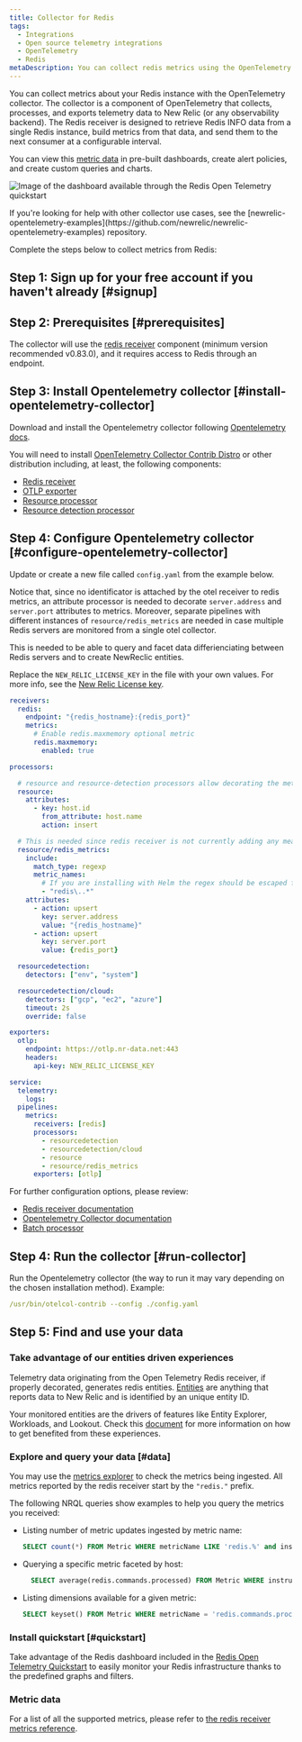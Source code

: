 ```yaml
---
title: Collector for Redis
tags:
  - Integrations
  - Open source telemetry integrations
  - OpenTelemetry
  - Redis
metaDescription: You can collect redis metrics using the OpenTelemetry collector.
---
```


You can collect metrics about your Redis instance with the OpenTelemetry collector. The collector is a component of OpenTelemetry that collects, processes, and exports telemetry data to New Relic (or any observability backend).
The Redis receiver is designed to retrieve Redis INFO data from a single Redis instance, build metrics from that data, and send them to the next consumer at a configurable interval.

You can view this [metric data](#data) in pre-built dashboards, create alert policies, and create custom queries and charts.

<img
  title="Redis Open Telemetry quickstart dashboard"
  alt="Image of the dashboard available through the Redis Open Telemetry quickstart"
  src={infrastructureRedisOTELDashboard}
/>


<Callout variant="tip">
  If you're looking for help with other collector use cases, see the [newrelic-opentelemetry-examples](https://github.com/newrelic/newrelic-opentelemetry-examples) repository.
</Callout>

Complete the steps below to collect metrics from Redis:

## Step 1: Sign up for your free account if you haven't already [#signup]

<InlineSignup />

## Step 2: Prerequisites [#prerequisites]

The collector will use the [redis receiver](https://github.com/open-telemetry/opentelemetry-collector-contrib/tree/main/receiver/redisreceiver) component (minimum version recommended v0.83.0), and it requires access to Redis through an endpoint.

## Step 3: Install Opentelemetry collector [#install-opentelemetry-collector]

Download and install the Opentelemetry collector following [Opentelemetry docs](https://opentelemetry.io/docs/collector/getting-started/).

You will need to install [OpenTelemetry Collector Contrib Distro](https://github.com/open-telemetry/opentelemetry-collector-releases/tree/main/distributions/otelcol-contrib) or other distribution including, at least, the following components:

* [Redis receiver](https://github.com/open-telemetry/opentelemetry-collector-contrib/tree/main/receiver/redisreceiver)
* [OTLP exporter](https://pkg.go.dev/go.opentelemetry.io/collector/exporter/otlpexporter)
* [Resource processor](https://github.com/open-telemetry/opentelemetry-collector-contrib/blob/main/processor/resourceprocessor/README.md)
* [Resource detection processor](https://github.com/open-telemetry/opentelemetry-collector-contrib/blob/main/processor/resourcedetectionprocessor/README.md)

## Step 4: Configure Opentelemetry collector [#configure-opentelemetry-collector]

Update or create a new file called `config.yaml` from the example below.

Notice that, since no identificator is attached by the otel receiver to redis metrics, an attribute processor is needed to decorate `server.address` and `server.port` attributes to metrics. 
Moreover, separate pipelines with different instances of `resource/redis_metrics` are needed in case multiple Redis servers are monitored from a single otel collector.

This is needed to be able to query and facet data differienciating between Redis servers and to create NewReclic entities. 

Replace the `NEW_RELIC_LICENSE_KEY` in the file with your own values. For more info, see the [New Relic License key](/docs/apis/intro-apis/new-relic-api-keys/#license-key).

```yaml
receivers:
  redis:
    endpoint: "{redis_hostname}:{redis_port}"
    metrics:
      # Enable redis.maxmemory optional metric
      redis.maxmemory:
        enabled: true

processors:

  # resource and resource-detection processors allow decorating the metrics with host attributes
  resource:
    attributes:
      - key: host.id
        from_attribute: host.name
        action: insert

  # This is needed since redis receiver is not currently adding any means to understand to which redis server the metrics are referring to 
  resource/redis_metrics:
    include:
      match_type: regexp
      metric_names:
        # If you are installing with Helm the regex should be escaped further "redis\\..*"
        - "redis\..*" 
    attributes:
      - action: upsert
        key: server.address
        value: "{redis_hostname}"
      - action: upsert
        key: server.port
        value: {redis_port}

  resourcedetection:
    detectors: ["env", "system"]

  resourcedetection/cloud:
    detectors: ["gcp", "ec2", "azure"]
    timeout: 2s
    override: false

exporters:
  otlp:
    endpoint: https://otlp.nr-data.net:443
    headers:
      api-key: NEW_RELIC_LICENSE_KEY

service:
  telemetry:
    logs:
  pipelines:
    metrics:
      receivers: [redis]
      processors:
        - resourcedetection
        - resourcedetection/cloud
        - resource
        - resource/redis_metrics
      exporters: [otlp]
```


For further configuration options, please review:
* [Redis receiver documentation](https://github.com/open-telemetry/opentelemetry-collector-contrib/tree/main/receiver/redisreceiver#configuration)
* [Opentelemetry Collector documentation](https://opentelemetry.io/docs/collector/configuration/)
* [Batch processor](https://github.com/open-telemetry/opentelemetry-collector/blob/main/processor/batchprocessor/README.md)

## Step 4: Run the collector [#run-collector]

Run the Opentelemetry collector (the way to run it may vary depending on the chosen installation method). Example:

```yaml
/usr/bin/otelcol-contrib --config ./config.yaml
```

## Step 5: Find and use your data

### Take advantage of our entities driven experiences

Telemetry data originating from the Open Telemetry Redis receiver, if properly decorated, generates redis entities.
[Entities](/docs/new-relic-solutions/new-relic-one/core-concepts/what-entity-new-relic/) are anything that reports data to New Relic and is identified by an unique entity ID.

Your monitored entities are the drivers of features like Entity Explorer, Workloads, and Lookout.
Check this [document](/docs/new-relic-solutions/new-relic-one/core-concepts/new-relic-explorer-view-performance-across-apps-services-hosts/) for more information on how to get benefited from these experiences.

### Explore and query your data [#data]

You may use the [metrics explorer](/docs/query-your-data/explore-query-data/browse-data/introduction-data-explorer) to check the metrics being ingested. All metrics reported by the redis receiver start by the `"redis."` prefix.

The following NRQL queries show examples to help you query the metrics you received:

* Listing number of metric updates ingested by metric name:

  ```sql
  SELECT count(*) FROM Metric WHERE metricName LIKE 'redis.%' and instrumentation.provider='opentelemetry' facet metricName LIMIT max
  ```

* Querying a specific metric faceted by host:

  ```sql
    SELECT average(redis.commands.processed) FROM Metric WHERE instrumentation.provider='opentelemetry' FACET host.name TIMESERIES
  ```

* Listing dimensions available for a given metric:

  ```sql
  SELECT keyset() FROM Metric WHERE metricName = 'redis.commands.processed'
  ```

### Install quickstart [#quickstart]

Take advantage of the Redis dashboard included in the [Redis Open Telemetry Quickstart](https://newrelic.com/instant-observability/redis-otel) to easily monitor your Redis infrastructure thanks to the predefined graphs and filters.

### Metric data

For a list of all the supported metrics, please refer to [the redis receiver metrics reference](https://github.com/open-telemetry/opentelemetry-collector-contrib/blob/main/receiver/redisreceiver/documentation.md).
